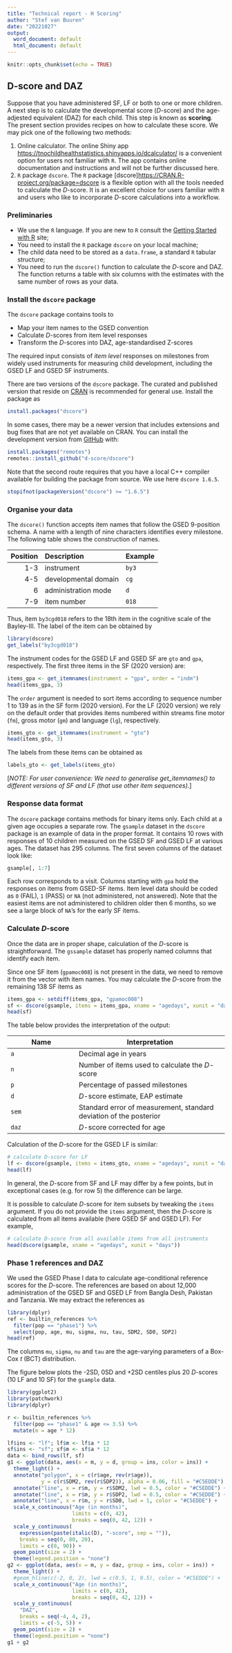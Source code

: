 ```yaml
---
title: "Technical report - H Scoring"
author: "Stef van Buuren"
date: "20221027"
output:
  word_document: default
  html_document: default
---
```


```r
knitr::opts_chunk$set(echo = TRUE)
```

## D-score and DAZ

Suppose that you have administered SF, LF or both to one or more children. A next step is to calculate the developmental score ($D$-score) and the age-adjested equivalent (DAZ) for each child. This step is known as **scoring**. The present section provides recipes on how to calculate these score. We may pick one of the following two methods:

1. Online calculator. The online Shiny app <https://tnochildhealthstatistics.shinyapps.io/dcalculator/> is a convenient option for users not familiar with `R`. The app contains online documentation and instructions and will not be further discussed here.
2. `R` package `dscore`. The `R` package [dscore]<https://CRAN.R-project.org/package=dscore> is a flexible option with all the tools needed to calculate the $D$-score. It is an excellent choice for users familiar with `R` and users who like to incorporate $D$-score calculations into a workflow.

### Preliminaries

- We use the `R` language. If you are new to `R` consult the [Getting Started with R](https://support.rstudio.com/hc/en-us/articles/201141096-Getting-Started-with-R) site; 
- You need to install the `R` package `dscore` on your local machine;
- The child data need to be stored as a `data.frame`, a standard `R` tabular structure;
- You need to run the `dscore()` function to calculate the $D$-score and DAZ. The function returns a table with six columns with the estimates with the same number of rows as your data.

### Install the `dscore` package

The `dscore` package contains tools to

- Map your item names to the GSED convention
- Calculate *D*-scores from item level responses
- Transform the *D*-scores into DAZ, age-standardised Z-scores

The required input consists of *item level* responses on milestones from widely used instruments for measuring child development, including the GSED LF and GSED SF instruments.

There are two versions of the `dscore` package. The curated and published version that reside on [CRAN](https://CRAN.R-project.org/package=dscore) is recommended for general use. Install the package as

```r
install.packages("dscore")
```

In some cases, there may be a newer version that includes extensions and bug fixes that are not yet available on CRAN. You can install the development version from [GitHub](https://github.com/) with:

```r
install.packages("remotes")
remotes::install_github("d-score/dscore")
```

Note that the second route requires that you have a local C++ compiler available for building the package from source. We use here `dscore 1.6.5`.

```r
stopifnot(packageVersion("dscore") >= "1.6.5")
```


### Organise your data

The `dscore()` function accepts item names that follow the GSED 9-position schema. A name with a length of nine characters identifies every milestone. The following table shows the construction of names.

Position   | Description          | Example
----------:|:-------------------- |:-------------
1-3        | instrument           | `by3`
4-5        | developmental domain | `cg`
6          | administration mode  | `d`
7-9        | item number          | `018`

Thus, item `by3cgd018` refers to the 18th item in the cognitive scale of the Bayley-III. The label of the item can be obtained by 

```r
library(dscore)
get_labels("by3cgd018")
```

The instrument codes for the GSED LF and GSED SF are `gto` and `gpa`, respectively. The first three items in the SF (2020 version) are:

```r
items_gpa <- get_itemnames(instrument = "gpa", order = "indm")
head(items_gpa, 3)
```

The `order` argument is needed to sort items according to sequence number 1 to 139 as in the SF form (2020 version). For the LF (2020 version) we rely on the default order that provides items numbered within streams fine motor (`fm`), gross motor (`gm`) and language (`lg`), respectively.

```r
items_gto <- get_itemnames(instrument = "gto")
head(items_gto, 3)
```

The labels from these items can be obtained as

```r
labels_gto <- get_labels(items_gto)
```

[*NOTE: For user convenience: We need to generalise get_itemnames() to different versions of SF and LF (that use other item sequences).*]

### Response data format

The `dscore` package contains methods for binary items only. Each child at a given age occupies a separate row. The `gsample` dataset in the `dscore` package is an example of data in the proper format. It contains 10 rows with responses of 10 children measured on the GSED SF and GSED LF at various ages. The dataset has 295 columns. The first seven columns of the dataset look like:

```r
gsample[, 1:7]
```

Each row corresponds to a visit. Columns starting with `gpa` hold the responses on items from GSED-SF items. Item level data should be coded as `0` (FAIL), `1` (PASS) or `NA` (not administered, not answered). Note that the easiest items are not administered to children older then 6 months, so we see a large block of `NA`'s for the early SF items.


### Calculate $D$-score

Once the data are in proper shape, calculation of the $D$-score is straightforward. The `gssample` dataset has properly named columns that identify each item. 

Since one SF item (`gpamoc008`) is not present in the data, we need to remove it from the vector with item names. You may calculate the $D$-score from the remaining 138 SF items as

```r
items_gpa <- setdiff(items_gpa, "gpamoc008")
sf <- dscore(gsample, items = items_gpa, xname = "agedays", xunit = "days")
head(sf)
```

The table below provides the interpretation of the output: 

Name   | Interpretation
------ | -------------
`a`    | Decimal age in years
`n`    | Number of items used to calculate the $D$-score
`p`    | Percentage of passed milestones
`d`    | $D$-score estimate, EAP estimate
`sem`  | Standard error of measurement, standard deviation of the posterior
`daz`  | $D$-score corrected for age

Calculation of the $D$-score for the GSED LF is similar:

```r
# calculate D-score for LF
lf <- dscore(gsample, items = items_gto, xname = "agedays", xunit = "days")
head(lf)
```

In general, the $D$-score from SF and LF may differ by a few points, but in exceptional cases (e.g. for row 5) the difference can be large.

It is possible to calculate $D$-score for item subsets by tweaking the `items` argument. If you do not provide the `items` argument, then the $D$-score is calculated from all items available (here GSED SF and GSED LF). For example,

```r
# calculate D-score from all available items from all instruments
head(dscore(gsample, xname = "agedays", xunit = "days"))
```

### Phase 1 references and DAZ

We used the GSED Phase I data to calculate age-conditional reference scores for the $D$-score. The references are based on about 12,000 administration of the GSED SF and GSED LF from Bangla Desh, Pakistan and Tanzania. We may extract the references as

```r
library(dplyr)
ref <- builtin_references %>% 
  filter(pop == "phase1") %>% 
  select(pop, age, mu, sigma, nu, tau, SDM2, SD0, SDP2)
head(ref)
```

The columns `mu`, `sigma`, `nu` and `tau` are the age-varying parameters of a Box-Cox $t$ (BCT) distribution. 

The figure below plots the -2SD, 0SD and +2SD centiles plus 20 $D$-scores (10 LF and 10 SF) for the `gsample` data.

```r
library(ggplot2)
library(patchwork)
library(dplyr)

r <- builtin_references %>% 
  filter(pop == "phase1" & age <= 3.5) %>% 
  mutate(m = age * 12)

lf$ins <- "lf"; lf$m <- lf$a * 12
sf$ins <- "sf"; sf$m <- sf$a * 12
data <- bind_rows(lf, sf)
g1 <- ggplot(data, aes(x = m, y = d, group = ins, color = ins)) + 
  theme_light() +
  annotate("polygon", x = c(r$age, rev(r$age)),
           y = c(r$SDM2, rev(r$SDP2)), alpha = 0.06, fill = "#C5EDDE") +
  annotate("line", x = r$m, y = r$SDM2, lwd = 0.5, color = "#C5EDDE") +
  annotate("line", x = r$m, y = r$SDP2, lwd = 0.5, color = "#C5EDDE") +
  annotate("line", x = r$m, y = r$SD0, lwd = 1, color = "#C5EDDE") +
  scale_x_continuous("Age (in months)",
                     limits = c(0, 42),
                     breaks = seq(0, 42, 12)) +
  scale_y_continuous(
    expression(paste(italic(D), "-score", sep = "")),
    breaks = seq(0, 80, 20),
    limits = c(0, 90)) +
  geom_point(size = 2) +
  theme(legend.position = "none")
g2 <- ggplot(data, aes(x = m, y = daz, group = ins, color = ins)) + 
  theme_light() +
  #geom_hline(c(-2, 0, 2), lwd = c(0.5, 1, 0.5), color = "#C5EDDE") +
  scale_x_continuous("Age (in months)",
                     limits = c(0, 42),
                     breaks = seq(0, 42, 12)) +
  scale_y_continuous(
    "DAZ",
    breaks = seq(-4, 4, 2),
    limits = c(-5, 5)) +
  geom_point(size = 2) +
  theme(legend.position = "none")
g1 + g2
```
